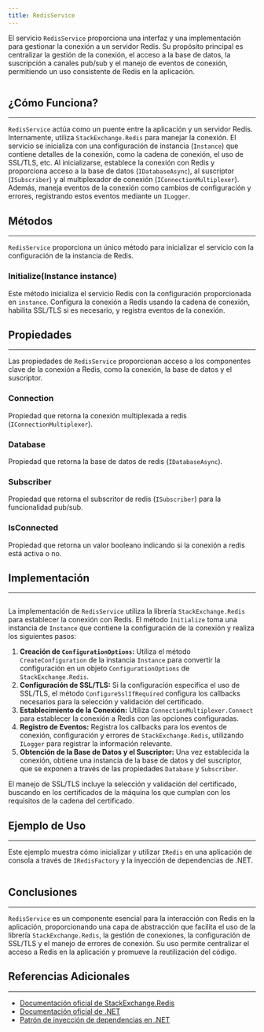 ```yaml
---
title: RedisService
---
```



El servicio `RedisService` proporciona una interfaz y una implementación para gestionar la conexión a un servidor Redis. Su propósito principal es centralizar la gestión de la conexión, el acceso a la base de datos, la suscripción a canales pub/sub y el manejo de eventos de conexión, permitiendo un uso consistente de Redis en la aplicación.

```csharp url="packages/CodeDesignPlus.Net.Redis/src/CodeDesignPlus.Net.Redis.Abstractions/IRedis.cs"
```

## ¿Cómo Funciona?
---

`RedisService` actúa como un puente entre la aplicación y un servidor Redis. Internamente, utiliza `StackExchange.Redis` para manejar la conexión. El servicio se inicializa con una configuración de instancia (`Instance`) que contiene detalles de la conexión, como la cadena de conexión, el uso de SSL/TLS, etc. Al inicializarse, establece la conexión con Redis y proporciona acceso a la base de datos (`IDatabaseAsync`), al suscriptor (`ISubscriber`) y al multiplexador de conexión (`IConnectionMultiplexer`). Además, maneja eventos de la conexión como cambios de configuración y errores, registrando estos eventos mediante un `ILogger`.

## Métodos
---

`RedisService` proporciona un único método para inicializar el servicio con la configuración de la instancia de Redis.

### Initialize(Instance instance)

Este método inicializa el servicio Redis con la configuración proporcionada en `instance`. Configura la conexión a Redis usando la cadena de conexión, habilita SSL/TLS si es necesario, y registra eventos de la conexión.

## Propiedades
---

Las propiedades de `RedisService` proporcionan acceso a los componentes clave de la conexión a Redis, como la conexión, la base de datos y el suscriptor.

### Connection

Propiedad que retorna la conexión multiplexada a redis (`IConnectionMultiplexer`).

### Database

Propiedad que retorna la base de datos de redis (`IDatabaseAsync`).

### Subscriber

Propiedad que retorna el subscritor de redis (`ISubscriber`) para la funcionalidad pub/sub.

### IsConnected

Propiedad que retorna un valor booleano indicando si la conexión a redis está activa o no.

## Implementación
---

```csharp url="packages/CodeDesignPlus.Net.Redis/src/CodeDesignPlus.Net.Redis/Services/RedisService.cs"
```

La implementación de `RedisService` utiliza la librería `StackExchange.Redis` para establecer la conexión con Redis. El método `Initialize` toma una instancia de `Instance` que contiene la configuración de la conexión y realiza los siguientes pasos:

1.  **Creación de `ConfigurationOptions`:**  Utiliza el método `CreateConfiguration` de la instancia `Instance` para convertir la configuración en un objeto `ConfigurationOptions` de `StackExchange.Redis`.
2.  **Configuración de SSL/TLS:** Si la configuración especifica el uso de SSL/TLS, el método `ConfigureSslIfRequired` configura los callbacks necesarios para la selección y validación del certificado.
3.  **Establecimiento de la Conexión:** Utiliza `ConnectionMultiplexer.Connect` para establecer la conexión a Redis con las opciones configuradas.
4.  **Registro de Eventos:** Registra los callbacks para los eventos de conexión, configuración y errores de `StackExchange.Redis`, utilizando `ILogger` para registrar la información relevante.
5.  **Obtención de la Base de Datos y el Suscriptor:** Una vez establecida la conexión, obtiene una instancia de la base de datos y del suscriptor, que se exponen a través de las propiedades `Database` y `Subscriber`.

El manejo de SSL/TLS incluye la selección y validación del certificado, buscando en los certificados de la máquina los que cumplan con los requisitos de la cadena del certificado.

## Ejemplo de Uso
---

Este ejemplo muestra cómo inicializar y utilizar `IRedis` en una aplicación de consola a través de `IRedisFactory` y la inyección de dependencias de .NET.

```csharp url="samples/CodeDesignPlus.Net.Redis.Sample/src/CodeDesignPlus.Net.Redis.Standalone.Sample/Program.cs"
```

## Conclusiones
---

`RedisService` es un componente esencial para la interacción con Redis en la aplicación, proporcionando una capa de abstracción que facilita el uso de la librería `StackExchange.Redis`, la gestión de conexiones, la configuración de SSL/TLS y el manejo de errores de conexión. Su uso permite centralizar el acceso a Redis en la aplicación y promueve la reutilización del código.

## Referencias Adicionales
---

-   [Documentación oficial de StackExchange.Redis](https://stackexchange.github.io/StackExchange.Redis/)
-   [Documentación oficial de .NET](https://docs.microsoft.com/en-us/dotnet/)
-   [Patrón de inyección de dependencias en .NET](https://docs.microsoft.com/en-us/dotnet/core/extensions/dependency-injection)
